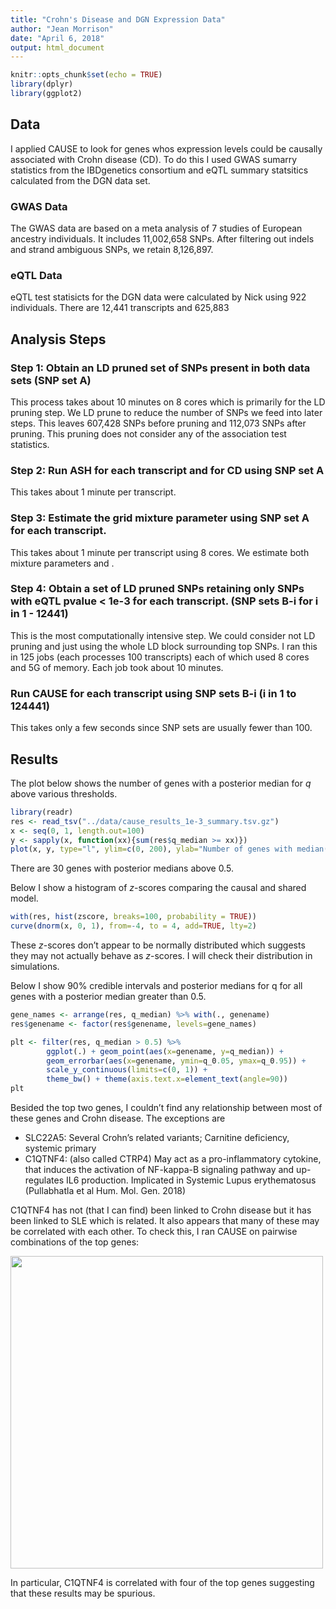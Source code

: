 ```yaml
---
title: "Crohn's Disease and DGN Expression Data"
author: "Jean Morrison"
date: "April 6, 2018"
output: html_document
---
```


```r
knitr::opts_chunk$set(echo = TRUE)
library(dplyr)
library(ggplot2)
```

## Data

I applied CAUSE to look for genes whos expression levels could be causally associated with Crohn disease (CD). To do this I used GWAS sumarry statistics from the IBDgenetics consortium and eQTL summary statsitics calculated from the DGN data set. 

### GWAS Data

The GWAS data are based on a meta analysis of 7 studies of European ancestry individuals. It includes 11,002,658  SNPs. After filtering out indels and strand ambiguous SNPs, we retain 8,126,897.


### eQTL Data

eQTL test statisicts for the DGN data were calculated by Nick using 922 individuals. There are 12,441 transcripts and 625,883

## Analysis Steps

### Step 1: Obtain an LD pruned set of SNPs present in both data sets (SNP set A)
This process takes about 10 minutes on 8 cores which is primarily for the LD pruning step. We LD prune to reduce the number of SNPs we feed into later steps. This leaves 607,428 SNPs before pruning and 112,073 SNPs after pruning. This pruning does not consider any of the association test statistics.

### Step 2: Run ASH for each transcript and for CD using SNP set A
This takes about 1 minute per transcript.

### Step 3: Estimate the grid mixture parameter using SNP set A for each transcript.
This takes about 1 minute per transcript using 8 cores. We estimate both mixture parameters and \rho.

### Step 4: Obtain a set of LD pruned SNPs retaining only SNPs with eQTL pvalue < 1e-3 for each transcript. (SNP sets B-i for i in 1 - 12441)
This is the most computationally intensive step. We could consider not LD pruning and just using the whole LD block surrounding top SNPs. I ran this in 125 jobs (each processes 100 transcripts) each of which used 8 cores and 5G  of memory. Each job took about 10 minutes. 

### Run CAUSE for each transcript using SNP sets B-i (i in 1 to 124441)

This takes only a few seconds since SNP sets are usually fewer than 100. 



## Results

The plot below shows the number of genes with a posterior median for $q$ above various thresholds. 

```r
library(readr)
res <- read_tsv("../data/cause_results_1e-3_summary.tsv.gz")
x <- seq(0, 1, length.out=100)
y <- sapply(x, function(xx){sum(res$q_median >= xx)})
plot(x, y, type="l", ylim=c(0, 200), ylab="Number of genes with median(q) > x")
```

There are 30 genes with posterior medians above 0.5. 


Below I show a histogram of $z$-scores comparing the causal and shared model.
```r
with(res, hist(zscore, breaks=100, probability = TRUE))
curve(dnorm(x, 0, 1), from=-4, to = 4, add=TRUE, lty=2)
```

These $z$-scores don't appear to be normally distributed which suggests they may not actually behave as $z$-scores. I will check their distribution in simulations. 

Below I show 90\% credible intervals and posterior medians for q for all genes with a posterior median greater than 0.5.
```r
gene_names <- arrange(res, q_median) %>% with(., genename)
res$genename <- factor(res$genename, levels=gene_names)

plt <- filter(res, q_median > 0.5) %>%
        ggplot(.) + geom_point(aes(x=genename, y=q_median)) +
        geom_errorbar(aes(x=genename, ymin=q_0.05, ymax=q_0.95)) +
        scale_y_continuous(limits=c(0, 1)) +
        theme_bw() + theme(axis.text.x=element_text(angle=90)) 
plt
```

Besided the top two genes, I couldn't find any relationship between most of these genes and Crohn disease. The exceptions are

+ SLC22A5: Several Crohn's related variants; Carnitine deficiency, systemic primary 
+ C1QTNF4: (also called CTRP4) May act as a pro-inflammatory cytokine, that induces the activation of NF-kappa-B signaling pathway and up-regulates IL6 production. Implicated in Systemic Lupus erythematosus (Pullabhatla et al Hum. Mol. Gen. 2018)

C1QTNF4 has not (that I can find) been linked to Crohn disease but it has been linked to SLE which is related. It also appears that many of these may be correlated with each other. To check this, I ran CAUSE on pairwise combinations of the top genes:

<img src="dgn_matrix.png" width="500">

In particular, C1QTNF4 is correlated with four of the top genes suggesting that these results may be spurious. 


